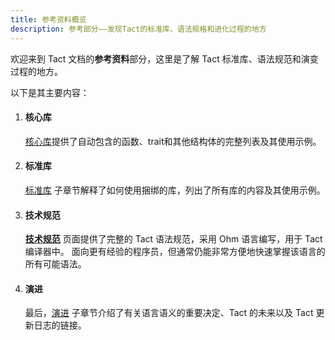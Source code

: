 ```yaml
---
title: 参考资料概览
description: 参考部分——发现Tact的标准库、语法规格和进化过程的地方
---
```



欢迎来到 Tact 文档的**参考资料**部分，这里是了解 Tact 标准库、语法规范和演变过程的地方。

以下是其主要内容：

<Steps>

1. #### 核心库

   [核心库](/ref/core-base)提供了自动包含的函数、trait和其他结构体的完整列表及其使用示例。

   <CardGrid>
     <LinkCard
       title="转到核心库"
       href="/ref/core-base"
     />
   </CardGrid>

2. #### 标准库

   [标准库](/ref/standard-libraries) 子章节解释了如何使用捆绑的库，列出了所有库的内容及其使用示例。

   <CardGrid>
     <LinkCard
       title="转到标准库"
       href="/ref/standard-libraries"
     />
   </CardGrid>

3. #### 技术规范

   **[技术规范](/ref/spec)** 页面提供了完整的 Tact 语法规范，采用 Ohm 语言编写，用于 Tact 编译器中。 面向更有经验的程序员，但通常仍能非常方便地快速掌握该语言的所有可能语法。

   <CardGrid>
     <LinkCard
       title="转到技术规范"
       href="/ref/spec"
     />
   </CardGrid>

4. #### 演进

   最后，[演进](/ref/evolution/overview) 子章节介绍了有关语言语义的重要决定、Tact 的未来以及 Tact 更新日志的链接。

   <CardGrid>
     <LinkCard
       title="前往演进"
       href="/ref/evolution/overview"
     />
   </CardGrid>

</Steps>
